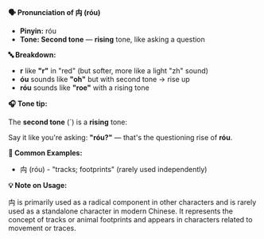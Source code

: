 **🗣️ Pronunciation of 禸 (róu)**

- **Pinyin:** róu
- **Tone: Second tone** — **rising** tone, like asking a question

**🔤 Breakdown:**

- **r** like **"r"** in "red" (but softer, more like a light "zh" sound)
- **óu** sounds like **"oh"** but with second tone → rise up
- **róu** sounds like **"roe"** with a rising tone

**🎧 Tone tip:**

The **second tone** (´) is a **rising** tone:

Say it like you're asking: **"róu?"** — that's the questioning rise of **róu**.

**📝 Common Examples:**

- 禸 (róu) - "tracks; footprints" (rarely used independently)

**💡 Note on Usage:**

禸 is primarily used as a radical component in other characters and is rarely used as a standalone
character in modern Chinese. It represents the concept of tracks or animal footprints and appears in
characters related to movement or traces.
